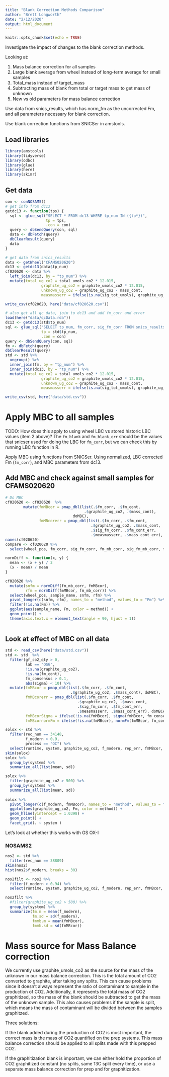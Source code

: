 ```yaml
---
title: "Blank Correction Methods Comparison"
author: "Brett Longworth"
date: "2/12/2020"
output: html_document
---
```


```r
knitr::opts_chunk$set(echo = TRUE)
```

Investigate the impact of changes to the blank correction methods.

Looking at:

1. Mass balance correction for all samples
2. Large blank average from wheel instead of long-term average for small samples
3. Total_mass instead of target_mass
4. Subtracting mass of blank from total or target mass to get mass of unknown
5. New vs old parameters for mass balance correction

Use data from snics_results, which has norm_fm as the uncorrected Fm, and all
parameters necessary for blank correction.

Use blank correction functions from SNICSer in amstools.

## Load libraries

```r
library(amstools)
library(tidyverse)
library(odbc)
library(glue)
library(here)
library(skimr)
```

## Get data

```r


con <- conNOSAMS()
# get info from dc13
getdc13 <- function(tps) {
  sql <- glue_sql("SELECT * FROM dc13 WHERE tp_num IN ({tp*})",
                  tp = tps,
                  .con = con)
  query <- dbSendQuery(con, sql)
  data <- dbFetch(query)
  dbClearResult(query)
  data
}

# get data from snics_results
data <- getWheel("CFAMS020620")
dc13 <- getdc13(data$tp_num)
cf020620 <- data %>%
  left_join(dc13, by = "tp_num") %>% 
  mutate(total_ug_co2 = total_umols_co2 * 12.015,
                graphite_ug_co2 = graphite_umols_co2 * 12.015,
                unknown_ug_co2 = graphite_ug_co2 - mass_cont,
                measmasserr = ifelse(is.na(sig_tot_umols), graphite_ug_co2 * .1, sig_tot_umols))

write_csv(cf020620, here("data/cf020620.csv"))

# also get all qc data, join to dc13 and add fm_corr and error
load(here("data/qcData.rda"))
dc13 <- getdc13(std$tp_num)
sql <- glue_sql("SELECT tp_num, fm_corr, sig_fm_corr FROM snics_results WHERE tp_num IN ({tp*})",
                tp = std$tp_num,
                .con = con)
query <- dbSendQuery(con, sql)
fm <- dbFetch(query)
dbClearResult(query)
std <- std %>%
  ungroup() %>%
  inner_join(fm, by = "tp_num") %>% 
  inner_join(dc13, by = "tp_num") %>% 
  mutate(total_ug_co2 = total_umols_co2 * 12.015,
                graphite_ug_co2 = graphite_umols_co2 * 12.015,
                unknown_ug_co2 = graphite_ug_co2 - mass_cont,
                measmasserr = ifelse(is.na(sig_tot_umols), graphite_ug_co2 * .1, sig_tot_umols))

write_csv(std, here("data/std.csv"))
```

# Apply MBC to all samples

TODO: How does this apply to using wheel LBC vs stored historic LBC values (item 2 above)? The `fm_blank` and `fm_blank_err` should be the values that snicser used for doing the LBC for `fm_corr`, but we can check this by running LBC function in R.

Apply MBC using functions from SNICSer. Using normalized, LBC corrected Fm (`fm_corr`), and MBC parameters from dc13.

## Add MBC and check against small samples for CFAMS020620

```r
# Do MBC
cf020620 <- cf020620  %>%
        mutate(fmMBcor = pmap_dbl(list(.$fm_corr, .$fm_cont, 
                                   .$graphite_ug_co2, .$mass_cont), 
                              doMBC),
               fmMBcorerr = pmap_dbl(list(.$fm_corr, .$fm_cont, 
                                      .$graphite_ug_co2, .$mass_cont, 
                                      .$sig_fm_corr, .$fm_cont_err, 
                                      .$measmasserr, .$mass_cont_err), doMBCerr))
names(cf020620)
compare <- cf020620 %>% 
  select(wheel_pos, fm_corr, sig_fm_corr, fm_mb_corr, sig_fm_mb_corr, fmMBcor, fmMBcorerr) 

normDiff <- function(x, y) {
  mean <- (x + y) / 2
  (x - mean) / mean
}

cf020620 %>%
  mutate(snfm = normDiff(fm_mb_corr, fmMBcor),
         rfm = normDiff(fmMBcor, fm_mb_corr)) %>%
  select(wheel_pos, sample_name, snfm, rfm) %>%
  pivot_longer(c(snfm, rfm), names_to = "method", values_to = "Fm") %>%
  filter(!is.na(Fm)) %>%
  ggplot(aes(sample_name, Fm, color = method)) +
  geom_point() +
  theme(axis.text.x = element_text(angle = 90, hjust = 1))
  
```

## Look at effect of MBC on all data

```r
std <- read_csv(here("data/std.csv"))
std <- std  %>%
  filter(gf_co2_qty > 0,
         lab == "OSG",
         !is.na(graphite_ug_co2),
         !is.na(fm_cont),
         fm_consensus > 0.1,
         abs(sigma) < 10) %>%
  mutate(fmMBcor = pmap_dbl(list(.$fm_corr, .$fm_cont, 
                             .$graphite_ug_co2, .$mass_cont), doMBC),
         fmMBcorerr = pmap_dbl(list(.$fm_corr, .$fm_cont, 
                                .$graphite_ug_co2, .$mass_cont, 
                                .$sig_fm_corr, .$fm_cont_err, 
                                .$measmasserr, .$mass_cont_err), doMBCerr),
         fmMBcorSigma = ifelse(!is.na(fmMBcor), sigma(fmMBcor, fm_consensus, fmMBcorerr), NA),
         fmMBcornormFm = ifelse(!is.na(fmMBcor), normFm(fmMBcor, fm_consensus), NA))
```


```r

solox <- std %>%
  filter(rec_num == 34148,
         f_modern > 0.9,
         process == "OC") %>%
  select(runtime, system, graphite_ug_co2, f_modern, rep_err, fmMBcor, fmMBcorerr, sigma, fmMBcorSigma)
skim(solox)
solox %>%
  group_by(system) %>%
  summarize_all(list(mean, sd))

solox %>%
  filter(graphite_ug_co2 > 500) %>%
  group_by(system) %>%
  summarize_all(list(mean, sd))
  
solox %>%
  pivot_longer(c(f_modern, fmMBcor), names_to = "method", values_to = "Fm") %>%
  ggplot(aes(graphite_ug_co2, Fm, color = method)) +
  geom_hline(yintercept = 1.0398) +
  geom_point() +
  facet_grid(. ~ system ) 
```


Let's look at whether this works with GS OX-I

### NOSAMS2

```r
nos2 <- std %>%
  filter(rec_num == 38809)
skim(nos2)
hist(nos2$f_modern, breaks = 30)

nos2filt <- nos2 %>%
  filter(f_modern > 0.94) %>%
  select(runtime, system, graphite_ug_co2, f_modern, rep_err, fmMBcor, fmMBcorerr, sigma, fmMBcorSigma)

nos2filt %>%
  #filter(graphite_ug_co2 > 500) %>%
  group_by(system) %>%
  summarize(fm.m = mean(f_modern),
            fm.sd = sd(f_modern),
            fmmb.m = mean(fmMBcor),
            fmmb.sd = sd(fmMBcor))
```


# Mass source for Mass Balance correction

We currently use graphite_umols_co2 as the source for the mass of the unknown in our mass balance correction. This is the total amount of CO2 converted to graphite, after taking any splits. This can cause problems since it doesn't always represent the ratio of contaminant to sample in the production of CO2. Additionally, it represents the total mass of CO2 graphitized, so the mass of the blank should be subtracted to get the mass of the unknown sample. This also causes problems if the sample is split, which means the mass of contaminant will be divided between the samples graphitzed.

Three solutions:

If the blank added during the production of CO2 is most important, the correct mass is the mass of CO2 quantified on the prep systems. This mass balance correction should be applied to all splits made with this prepped CO2.

If the graphitization blank is important, we can either hold the proportion of CO2 graphitized constant (no splits, same 13C split every time), or use a separate mass balance correction for prep and for graphitization.

